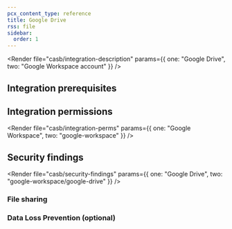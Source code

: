 ```yaml
---
pcx_content_type: reference
title: Google Drive
rss: file
sidebar:
  order: 1
---
```



<Render
  file="casb/integration-description"
  params={{ one: "Google Drive", two: "Google Workspace account" }}
/>

## Integration prerequisites

<Render file="casb/google/google-prereqs" />

## Integration permissions

<Render
  file="casb/integration-perms"
  params={{ one: "Google Workspace", two: "google-workspace" }}
/>

## Security findings

<Render
  file="casb/security-findings"
  params={{ one: "Google Drive", two: "google-workspace/google-drive" }}
/>

### File sharing

<Render file="casb/google/file-sharing" />

### Data Loss Prevention (optional)

<Render file="casb/data-loss-prevention" />

<Render file="casb/google/google-dlp" />
